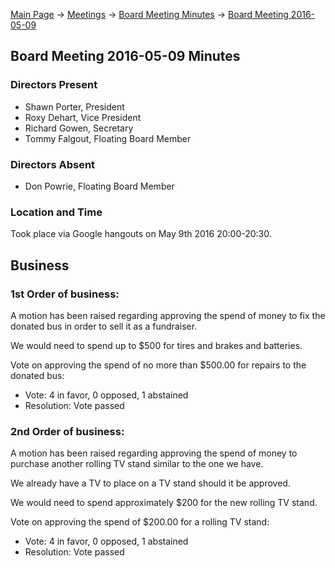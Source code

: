 [[Main Page]] -> [[Meetings]] -> [[Board Meeting Minutes]] -> [[Board Meeting 2016-05-09]]

==Board Meeting 2016-05-09 Minutes==

===Directors Present===
* Shawn Porter, President
* Roxy Dehart, Vice President
* Richard Gowen, Secretary
* Tommy Falgout, Floating Board Member

===Directors Absent===
* Don Powrie, Floating Board Member

===Location and Time===
Took place via Google hangouts on May 9th 2016 20:00-20:30.

==Business==

===1st Order of business:===

A motion has been raised regarding approving the spend of money to fix the donated bus in order to sell it as a fundraiser.  

We would need to spend up to $500 for tires and brakes and batteries.

Vote on approving the spend of no more than $500.00 for repairs to the donated bus:
* Vote: 4 in favor, 0 opposed, 1 abstained
* Resolution: Vote passed

===2nd Order of business:===

A motion has been raised regarding approving the spend of money to purchase another rolling TV stand similar to the one we have.

We already have a TV to place on a TV stand should it be approved.  

We would need to spend approximately $200 for the new rolling TV stand.

Vote on approving the spend of $200.00 for a rolling TV stand:
* Vote: 4 in favor, 0 opposed, 1 abstained
* Resolution: Vote passed

